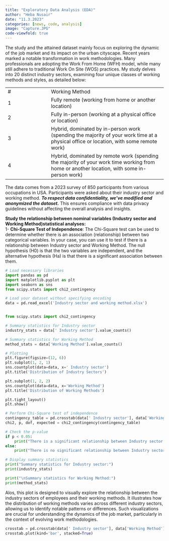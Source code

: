 ---
title: "Exploratory Data Analysis (EDA)"
author: "Heba Nusair"
date: "11.3.2023"
categories: [news, code, analysis]
image: "Capture.JPG"
code-viewfold: true
---

The study and the attained dataset mainly focus on exploring the dynamic of the job market and its impact on the urban cityscape. Recent years marked a notable transformation in work methodologies. Many professionals are adopting the Work From Home (WFH) model, while many still adhere to traditional Work On Site (WOS) practices. My study delves into 20 distinct industry sectors, examining four unique classes of working methods and styles, as detailed below:

|     |                                                                                                                                            |
|--------------------|----------------------------------------------------|
| \#  | Working Method                                                                                                                             |
| 1   | Fully remote (working from home or another location)                                                                                       |
| 2   | Fully in-person (working at a physical office or location)                                                                                 |
| 3   | Hybrid, dominated by in-person work (spending the majority of your work time at a physical office or location, with some remote work)      |
| 4   | Hybrid, dominated by remote work (spending the majority of your work time working from home or another location, with some in-person work) |

The data comes from a 2023 survey of 850 participants from various occupations in USA. Participants were asked about their industry sector and working method. ***To respect data confidentiality, we've modified and anonymized the dataset.*** This ensures compliance with data privacy guidelines without affecting the overall analysis and insights.

**Study the relationship between nominal variables (Industry sector and Working Method)statistical analyses:**\
1- **Chi-Square Test of Independence**: The Chi-Square test can be used to determine whether there is an association (relationship) between two categorical variables. In your case, you can use it to test if there is a relationship between Industry sector and Working Method. The null hypothesis (H0) is that the two variables are independent, and the alternative hypothesis (Ha) is that there is a significant association between them.

```{python}

# Load necessary libraries
import pandas as pd
import matplotlib.pyplot as plt
import seaborn as sns
from scipy.stats import chi2_contingency

# Load your dataset without specifying encoding
data = pd.read_excel('Industry sector and working method.xlsx')


from scipy.stats import chi2_contingency

# Summary statistics for Industry sector
industry_stats = data[' Industry sector'].value_counts()

# Summary statistics for Working Method
method_stats = data['Working Method'].value_counts()

# Plotting
plt.figure(figsize=(12, 6))
plt.subplot(1, 2, 1)
sns.countplot(data=data, x=' Industry sector')
plt.title('Distribution of Industry Sectors')

plt.subplot(1, 2, 2)
sns.countplot(data=data, x='Working Method')
plt.title('Distribution of Working Methods')

plt.tight_layout()
plt.show()

# Perform Chi-Square test of independence
contingency_table = pd.crosstab(data[' Industry sector'], data['Working Method'])
chi2, p, dof, expected = chi2_contingency(contingency_table)

# Check the p-value
if p < 0.05:
    print("There is a significant relationship between Industry sector and Working Method.")
else:
    print("There is no significant relationship between Industry sector and Working Method.")

# Display summary statistics
print("Summary statistics for Industry sector:")
print(industry_stats)

print("\nSummary statistics for Working Method:")
print(method_stats)

```

Alos, this plot is designed to visually explore the relationship between the industry sectors of employees and their working methods. It illustrates how the distribution of working methods varies across different industry sectors, allowing us to identify notable patterns or differences. Such visualizations are crucial for understanding the dynamics of the job market, particularly in the context of evolving work methodologies.

```{python}

crosstab = pd.crosstab(data[' Industry sector'], data['Working Method'])
crosstab.plot(kind='bar', stacked=True)

```

